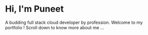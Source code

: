 # Hi, I'm Puneet

A budding full stack cloud developer by profession. 
Welcome to my portfolio !
Scroll down to know more about me ...
